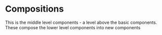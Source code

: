 
<Meta title="Design System/compositions/Introduction" />

<style>{`
  

  
`}</style>

# Compositions

This is the middle level components - a level above the basic components.
These compose the lower level components into new components
